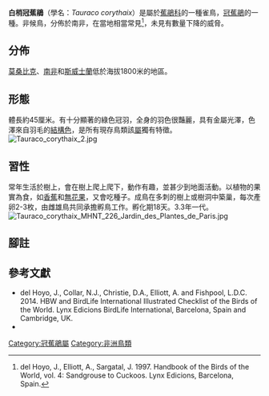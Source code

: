{{Speciesbox
| name = 白梢冠蕉鵑
| image = Knysna turaco.jpg
| image_width = 300px
| image_caption = 
| status = LC
| status_system = iucn3.1
| status_ref = <ref>BirdLife International. 2016. Tauraco corythaix. The IUCN Red List of Threatened Species 2016: e.T22688335A93193259. http://dx.doi.org/10.2305/IUCN.UK.2016-3.RLTS.T22688335A93193259.en. {{en}}</ref>
| genus = Tauraco
| species = corythaix
| authority = (Wagler, 1827)
| range_map = Kynsna Turaco.png
| range_map_width = 240px
| range_map_caption = 分佈圖<br />''phoebus'' 亞種分佈於北邊<br />''corythaix'' 亞種分佈於南邊
| subdivision_ranks = 亞種
| subdivision = 
* ''T. c. corythaix''
* ''T. c. phoebus''
| synonyms = 
}}

'''白梢冠蕉鵑'''（學名：''Tauraco corythaix''）是屬於[[蕉鵑科|蕉鵑科]]的一種雀鳥，[[冠蕉鵑|冠蕉鵑]]的一種。非候鳥，分佈於南非，在當地相當常見<ref>del Hoyo, J., Elliott, A., Sargatal, J. 1997. Handbook of the Birds of the World, vol. 4: Sandgrouse to Cuckoos. Lynx Edicions, Barcelona, Spain.</ref>，未見有數量下降的威脅。

== 分佈 ==
[[莫桑比克|莫桑比克]]、[[南非|南非]]和[[斯威士蘭|斯威士蘭]]低於海拔1800米的地區。

== 形態 ==
體長約45厘米。有十分顯著的綠色冠羽，全身的羽色很豔麗，具有金屬光澤，色澤來自羽毛的[[結構色|結構色]]，是所有現存鳥類該[[屬|屬]]獨有特徵。
[[File:Tauraco_corythaix_2.jpg|thumb]]

== 習性 ==
常年生活於樹上，會在樹上爬上爬下，動作有趣，並甚少到地面活動。以植物的果實為食，如[[香蕉|香蕉]]和[[無花果|無花果]]，又會吃種子。成鳥在多刺的樹上或樹洞中築巢，每次產卵2-3枚，由雌雄鳥共同承擔孵鳥工作。孵化期18天。3.3年一代。
[[File:Tauraco_corythaix_MHNT_226_Jardin_des_Plantes_de_Paris.jpg|thumb]]

== 腳註 ==
<references/>

== 參考文獻 ==
{{Commons category|Tauraco corythaix}}
{{Wikispecies|Tauraco corythaix}}
* del Hoyo, J., Collar, N.J., Christie, D.A., Elliott, A. and Fishpool, L.D.C. 2014. HBW and BirdLife International Illustrated Checklist of the Birds of the World. Lynx Edicions BirdLife International, Barcelona, Spain and Cambridge, UK.
* {{Cite book | author = 唐思賢 唐子明 唐仕敏 | title = 彩圖動物百科（鳥類） | publisher = 精英出版社 | date = 2003-07 | page = 98 | ISBN = 9629016435}}
{{Taxonbar|from=Q937505}}

[[Category:冠蕉鵑屬|Category:冠蕉鵑屬]]
[[Category:非洲鳥類|Category:非洲鳥類]]